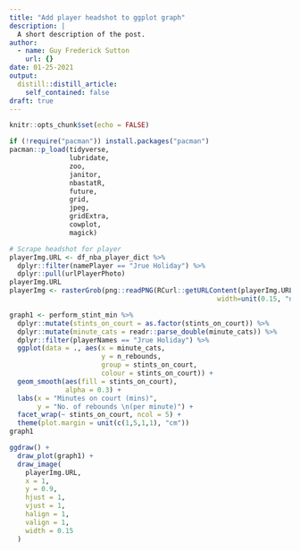 ```yaml
---
title: "Add player headshot to ggplot graph"
description: |
  A short description of the post.
author:
  - name: Guy Frederick Sutton
    url: {}
date: 01-25-2021
output:
  distill::distill_article:
    self_contained: false
draft: true
---
```



```r
knitr::opts_chunk$set(echo = FALSE)
```


```r
if (!require("pacman")) install.packages("pacman")
pacman::p_load(tidyverse, 
               lubridate,
               zoo,
               janitor,
               nbastatR,
               future,
               grid,
               jpeg,
               gridExtra,
               cowplot,
               magick)
```


```r
# Scrape headshot for player 
playerImg.URL <- df_nba_player_dict %>%
  dplyr::filter(namePlayer == "Jrue Holiday") %>%
  dplyr::pull(urlPlayerPhoto)
playerImg.URL
playerImg <- rasterGrob(png::readPNG(RCurl::getURLContent(playerImg.URL)), 
                                                    width=unit(0.15, "npc"), height=unit(0.15, "npc"))

```

```r
graph1 <- perform_stint_min %>%
  dplyr::mutate(stints_on_court = as.factor(stints_on_court)) %>%
  dplyr::mutate(minute_cats = readr::parse_double(minute_cats)) %>%
  dplyr::filter(playerNames == "Jrue Holiday") %>%
  ggplot(data = ., aes(x = minute_cats, 
                       y = n_rebounds,
                       group = stints_on_court,
                       colour = stints_on_court)) +
  geom_smooth(aes(fill = stints_on_court),
              alpha = 0.3) +
  labs(x = "Minutes on court (mins)",
       y = "No. of rebounds \n(per minute)") +
  facet_wrap(~ stints_on_court, ncol = 5) +
  theme(plot.margin = unit(c(1,5,1,1), "cm"))
graph1

ggdraw() + 
  draw_plot(graph1) +
  draw_image(
    playerImg.URL, 
    x = 1, 
    y = 0.9, 
    hjust = 1, 
    vjust = 1, 
    halign = 1, 
    valign = 1,
    width = 0.15
  )
```